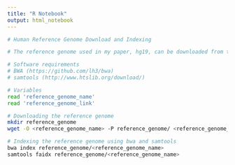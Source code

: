 ---
title: "R Notebook"
output: html_notebook
---

```{bash}
# Human Reference Genome Download and Indexing

# The reference genome used in my paper, hg19, can be downloaded from this link: 

# Software requirements
# BWA (https://github.com/lh3/bwa)
# samtools (http://www.htslib.org/download/)

# Variables
read 'reference_genome_name'
read 'reference_genome_link'

# Downloading the reference genome
mkdir reference_genome
wget -O <reference_genome_name> -P reference_genome/ <reference_genome_link>

# Indexing the reference genome using bwa and samtools
bwa index reference_genome/<reference_genome_name>
samtools faidx reference_genome/<reference_genome_name>
```





